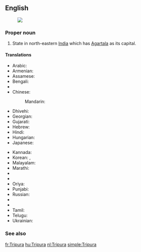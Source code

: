 ==English==
{{wikipedia}}
[[Image:Tripura in India (disputed hatched).svg|thumb|]]
===Proper noun===
{{en-proper noun}}

# State in north-eastern [[India]] which has [[Agartala]] as its capital.

====Translations====
{{trans-top|state}}
* Arabic: {{t-|ar|ترايبورا|f|tr=tribūra}}
* Armenian: {{t-|hy|Տրիպուրա|tr=Tripura}}
* Assamese: {{t-|as|ত্ৰিপুৰা|sc=Beng}}
* Bengali: {{t-|bn|ত্রিপুরা|sc=Beng}}
* {{trreq|hne}}
* Chinese:
*: Mandarin: {{t|cmn|特里普拉邦|tr=Tèlǐpǔlā-bāng|sc=Hani}}
* Dhivehi: {{t|dv|ތުރިޕޫރާ|sc=Thaa}}
* Georgian: {{t-|ka|ტრიპურა|sc=Geor}}
* Gujarati: {{t-|gu|ત્રિપુરા|sc=Gujr}}
* Hebrew: {{t-|he|טריפורה}}
* Hindi: {{t+|hi|त्रिपुरा|tr=tripurā}}
* Hungarian: {{t+|hu|Tripura}}
* Japanese: {{t-|ja|トリプラ|tr=Toripura}}
{{trans-mid}}
* Kannada: {{t+|kn|ತ್ರಿಪುರ|sc=Knda}}
* Korean: {{t-|ko|트리푸라 주|sc=Kore}}, {{t-|ko|트리푸라|sc=Kore}}
* Malayalam: {{t+|ml|ത്രിപുര|sc=Mlym}}
* Marathi: {{t-|mr|त्रिपुरा|sc=Deva}}
* {{trreq|lus}}
* {{trreq|ne}}
* Oriya: {{t-|or|ତ୍ରିପୁରା|sc=Orya}}
* Punjabi: {{t-|pa|ਤ੍ਰਿਪੁਰਾ|sc=Guru}}
* Russian: {{t-|ru|Трипура|f|tr=Tripúra}}
* {{trreq|sat}}
* {{trreq|sip}}
* Tamil: {{t+|ta|திரிபுரா|sc=Taml}}
* Telugu: {{t+|te|త్రిపుర|tr=tripura}}
* Ukrainian: {{t-|uk|Тріпура|sc=Cyrl}}
{{trans-bottom}}

===See also===
{{list|en|states of India}}


[[fr:Tripura]]
[[hu:Tripura]]
[[nl:Tripura]]
[[simple:Tripura]]